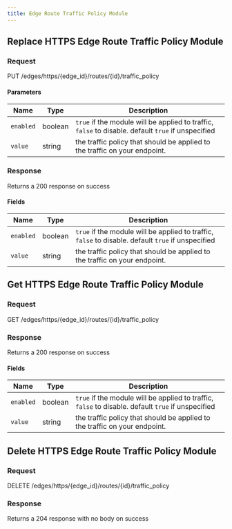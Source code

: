 ```yaml
---
title: Edge Route Traffic Policy Module
---
```




## Replace HTTPS Edge Route Traffic Policy Module

### Request

PUT /edges/https/\{edge_id\}/routes/\{id\}/traffic_policy

<EdgeRouteTrafficPolicyModuleReplaceRequest />

#### Parameters

| Name      | Type    | Description                                                                                        |
| --------- | ------- | -------------------------------------------------------------------------------------------------- |
| `enabled` | boolean | `true` if the module will be applied to traffic, `false` to disable. default `true` if unspecified |
| `value`   | string  | the traffic policy that should be applied to the traffic on your endpoint.                         |

### Response

Returns a 200 response on success

<EdgeRouteTrafficPolicyModuleReplaceResponse />

#### Fields

| Name      | Type    | Description                                                                                        |
| --------- | ------- | -------------------------------------------------------------------------------------------------- |
| `enabled` | boolean | `true` if the module will be applied to traffic, `false` to disable. default `true` if unspecified |
| `value`   | string  | the traffic policy that should be applied to the traffic on your endpoint.                         |

## Get HTTPS Edge Route Traffic Policy Module

### Request

GET /edges/https/\{edge_id\}/routes/\{id\}/traffic_policy

<EdgeRouteTrafficPolicyModuleGetRequest />

### Response

Returns a 200 response on success

<EdgeRouteTrafficPolicyModuleGetResponse />

#### Fields

| Name      | Type    | Description                                                                                        |
| --------- | ------- | -------------------------------------------------------------------------------------------------- |
| `enabled` | boolean | `true` if the module will be applied to traffic, `false` to disable. default `true` if unspecified |
| `value`   | string  | the traffic policy that should be applied to the traffic on your endpoint.                         |

## Delete HTTPS Edge Route Traffic Policy Module

### Request

DELETE /edges/https/\{edge_id\}/routes/\{id\}/traffic_policy

<EdgeRouteTrafficPolicyModuleDeleteRequest />

### Response

Returns a 204 response with no body on success

